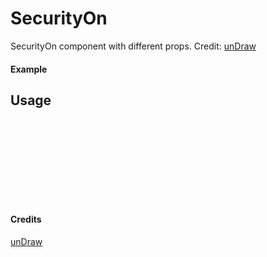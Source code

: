 
<Meta of={SecurityOn} title="unDraw/SecurityOn" />

# SecurityOn

SecurityOn component with different props.
Credit: [unDraw](https://undraw.co/illustrations)

#### Example

<Canvas of={SecurityOn.Primary} />

## Usage

```ts
import { SecurityOn } from "yadl-ui";

const Example = () => {
  return (
      <SecurityOn />
  );
};

export default Example;
```

#### Credits
[unDraw](https://undraw.co/illustrations)
